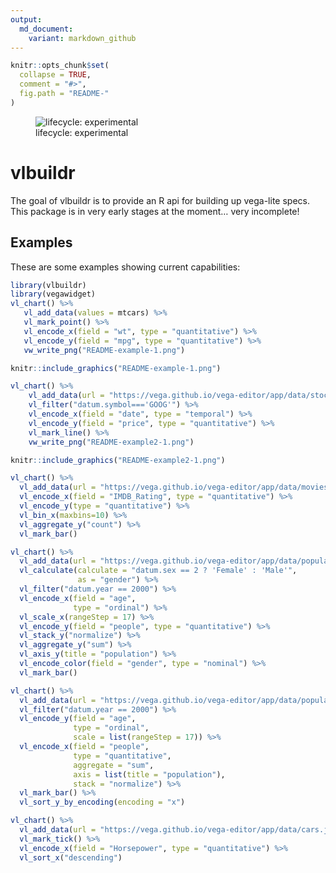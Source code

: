 ```yaml
---
output:
  md_document:
    variant: markdown_github
---
```


<!-- README.md is generated from README.Rmd. Please edit that file -->

```r
knitr::opts_chunk$set(
  collapse = TRUE,
  comment = "#>",
  fig.path = "README-"
)
```

![lifecycle: experimental](https://img.shields.io/badge/lifecycle-experimental-orange.svg)

# vlbuildr

The goal of vlbuildr is to provide an R api for building up vega-lite specs. This package is in very early stages at the moment... very incomplete!


## Examples

These are some examples showing current capabilities:

```r
library(vlbuildr)
library(vegawidget)
vl_chart() %>%
   vl_add_data(values = mtcars) %>%
   vl_mark_point() %>%
   vl_encode_x(field = "wt", type = "quantitative") %>%
   vl_encode_y(field = "mpg", type = "quantitative") %>%
   vw_write_png("README-example-1.png")

knitr::include_graphics("README-example-1.png")
```

```r
vl_chart() %>%
    vl_add_data(url = "https://vega.github.io/vega-editor/app/data/stocks.csv") %>%
    vl_filter("datum.symbol==='GOOG'") %>%
    vl_encode_x(field = "date", type = "temporal") %>%
    vl_encode_y(field = "price", type = "quantitative") %>%
    vl_mark_line() %>%
    vw_write_png("README-example2-1.png")

knitr::include_graphics("README-example2-1.png")
```

```r
vl_chart() %>%
  vl_add_data(url = "https://vega.github.io/vega-editor/app/data/movies.json") %>%
  vl_encode_x(field = "IMDB_Rating", type = "quantitative") %>%
  vl_encode_y(type = "quantitative") %>%
  vl_bin_x(maxbins=10) %>%
  vl_aggregate_y("count") %>%
  vl_mark_bar()
```


```r
vl_chart() %>%
  vl_add_data(url = "https://vega.github.io/vega-editor/app/data/population.json") %>%
  vl_calculate(calculate = "datum.sex == 2 ? 'Female' : 'Male'", 
               as = "gender") %>%
  vl_filter("datum.year == 2000") %>%
  vl_encode_x(field = "age", 
              type = "ordinal") %>%
  vl_scale_x(rangeStep = 17) %>%
  vl_encode_y(field = "people", type = "quantitative") %>%
  vl_stack_y("normalize") %>%
  vl_aggregate_y("sum") %>%
  vl_axis_y(title = "population") %>%
  vl_encode_color(field = "gender", type = "nominal") %>%
  vl_mark_bar() 
```



```r
vl_chart() %>%
  vl_add_data(url = "https://vega.github.io/vega-editor/app/data/population.json") %>%
  vl_filter("datum.year == 2000") %>%
  vl_encode_y(field = "age", 
              type = "ordinal", 
              scale = list(rangeStep = 17)) %>%
  vl_encode_x(field = "people", 
              type = "quantitative", 
              aggregate = "sum",
              axis = list(title = "population"), 
              stack = "normalize") %>%
  vl_mark_bar() %>%
  vl_sort_y_by_encoding(encoding = "x")

```

```r
vl_chart() %>%
  vl_add_data(url = "https://vega.github.io/vega-editor/app/data/cars.json") %>%
  vl_mark_tick() %>%
  vl_encode_x(field = "Horsepower", type = "quantitative") %>%
  vl_sort_x("descending")
```

